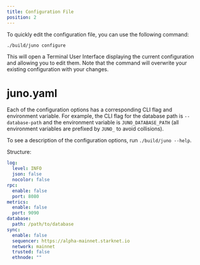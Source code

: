 ```yaml
---
title: Configuration File
position: 2
---
```


To quickly edit the configuration file, you can use the following command:

```
./build/juno configure
```

This will open a Terminal User Interface displaying the current configuration and allowing you to edit them.
Note that the command will overwrite your existing configuration with your changes.

# juno.yaml

Each of the configuration options has a corresponding CLI flag and environment variable.
For example, the CLI flag for the database path is `--database-path` and the environment variable is `JUNO_DATABASE_PATH` (all environment variables are prefixed by `JUNO_` to avoid collisions).

To see a description of the configuration options, run `./build/juno --help`.

Structure:
```yaml
log:
  level: INFO
  json: false
  nocolor: false
rpc:
  enable: false
  port: 8080
metrics:
  enable: false
  port: 9090
database:
  path: /path/to/database
sync:
  enable: false
  sequencer: https://alpha-mainnet.starknet.io
  network: mainnet
  trusted: false
  ethnode: ""
```
